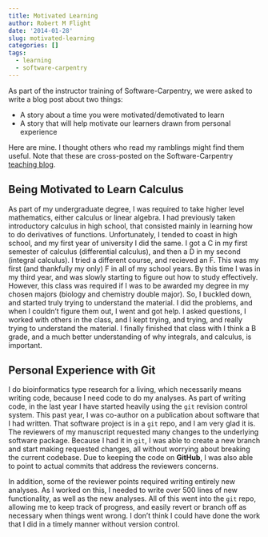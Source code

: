 ```yaml
---
title: Motivated Learning
author: Robert M Flight
date: '2014-01-28'
slug: motivated-learning
categories: []
tags:
  - learning
  - software-carpentry
---
```


As part of the instructor training of Software-Carpentry, we were asked to write a blog post about two things:

* A story about a time you were motivated/demotivated to learn
* A story that will help motivate our learners drawn from personal experience

Here are mine. I thought others who read my ramblings might find them useful. Note that these are cross-posted on the Software-Carpentry [teaching blog](http://teaching.software-carpentry.org/2014/01/28/learning-calculus-and-why-one-should-learn-git/).

## Being Motivated to Learn Calculus

As part of my undergraduate degree, I was required to take higher level mathematics, either calculus or linear algebra. I had previously taken introductory calculus in high school, that consisted mainly in learning how to do derivatives of functions. Unfortunately, I tended to coast in high school, and my first year of university I did the same. I got a C in my first semester of calculus (differential calculus), and then a D in my second (integral calculus). I tried a different course, and recieved an F. This was my first (and thankfully my only) F in all of my school years. By this time I was in my third year, and was slowly starting to figure out how to study effectively. However, this class was required if I was to be awarded my degree in my chosen majors (biology and chemistry double major). So, I buckled down, and started truly trying to understand the material. I did the problems, and when I couldn't figure them out, I went and got help. I asked questions, I worked with others in the class, and I kept trying, and trying, and really trying to understand the material. I finally finished that class with I think a B grade, and a much better understanding of why integrals, and calculus, is important.

## Personal Experience with Git

I do bioinformatics type research for a living, which necessarily means writing code, because I need code to do my analyses. As part of writing code, in the last year I have started heavily using the `git` revision control system. This past year, I was co-author on a publication about software that I had written. That software project is in a `git` repo, and I am very glad it is. The reviewers of my manuscript requested many changes to the underlying software package. Because I had it in `git`, I was able to create a new branch and start making requested changes, all without worrying about breaking the current codebase. Due to keeping the code on **GitHub**, I was also able to point to actual commits that address the reviewers concerns. 

In addition, some of the reviewer points required writing entirely new analyses. As I worked on this, I needed to write over 500 lines of new functionality, as well as the new analyses. All of this went into the `git` repo, allowing me to keep track of progress, and easily revert or branch off as necessary when things went wrong. I don't think I could have done the work that I did in a timely manner without version control.
